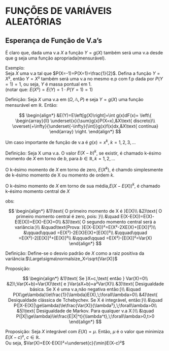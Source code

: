 # FUNÇÕES DE VARIÁVEIS ALEATÓRIAS

## Esperança de Função de V.a's

É claro que, dada uma v.a $X$ a função $Y=g(X)$ também será uma v.a desde que g seja uma função apropriada(mensurável).

Exemplo:<br> Seja $X$ uma v.a tal que $P(X=-1)=P(X=1)=\frac{1}{2}$.
Defina a função $Y=X²$, então $Y=X²$ também será uma v.a no mesmo e.p com f.p dada por $P(Y=1)=1$, ou seja, $Y$ é massa pontual em 1.
<br>(notar que: $E(X²)=E(Y)=1\cdot P(Y=1)=1$)

Definição: Seja $X$ uma v.a em $(\Omega,\mathbb{A},P)$ e seja $Y=g(X)$ uma função mensurável em $\mathbb{R}$. Então:

$$
\begin{align*}
&E(Y)=E\left[g(X)\right]=\int g(x)dF(x)=
\left\{
\begin{array}{ll}
\underset{x}{\sum}g(x)P(X=x),&X\text{ discreto}\\
\overset{+\infty}{\underset{-\infty}{\int}}g(x)f(x)dx,&X\text{ contínua}
\end{array}
\right.
\end{align*}
$$

Um caso importante de função de v.a é $g(x)=x^k,\;k=1,2,3,...$

Definição: Seja X uma v.a. O valor $E(X-b)^k$, se existir, é chamado k-ésimo momento de $X$ em torno de $b$, para $b\in\mathbb{R},k=1,2,...$

O k-ésimo momento de $X$ em torno de zero, $E(X^k)$, é chamdo simplesmente de k-ésimo momento de X ou momento de ordem $k$.

O k-ésimo momento de $X$ em torno de sua média,$E(X-E(X))^k$, é chamado k-ésimo momento central de $X$

obs:

$$
\begin{align*}
&1)\text{ O primeiro momento de X é }E(X)\\
&2)\text{ O primeiro momento central é zero, pois: }\\
&\quad E(X-E(X))=E(X)-E(E(X))=E(X)-E(X)=0\\
&3)\text{ O segundo momento central será a variância:}\\
&\quad\text{Prova: }E(X-E(X))²=E(X²-2XE(X)+[E(X)]²)\\
&\qquad\qquad =E(X²)-2E(X)E(X)+[E(X)]²\\
&\qquad\qquad =E(X²)-2[E(X)]²+[E(X)]²\\
&\qquad\qquad =E(X²)-[E(X)]²=Var(X)
\end{align*}
$$

Definição: Define-se o desvio padrão de $X$ como a raiz positiva da variância:$\Large\sigma\normalsize_X=\sqrt{Var(X)}$

Proposição:

$$
\begin{align*}
&1)\text{ Se }X=c,\text{ entâo } Var(X)=0\\
&2)\;Var(X+b)=Var(X)\text{ e }Var(aX+b)=a²Var(X)\\
&3)\text{ Desigualdade básica. Se X é uma v.a,não negativa então:}\\
&\quad P(X\ge\lambda)\le\frac{1}{\lambda}E(X),\;\forall\lambda>0\\
&4)\text{ Desiqualdade clássica de Tchebychev. Se X é integrável, então:}\\
&\quad P(|X-E(X)|\ge\lambda)\le\frac{Var(X)}{\lambda²},\;\forall\lambda>0\\
&5)\text{ Desigualdade de Markov. Para qualquer v.a X:}\\
&\quad P(|X|\ge\lambda)\le\frac{E|X|^t}{\lambda^t},\;\forall\lambda>0,t>0
\end{align*}
$$

Proposição: Seja $X$ integrável com $E(X)=\mu$. Então, $\mu$ é o valor que minimiza $E(X-c)²,\;c\in\mathbb{R}$.
<br> Ou seja, $Var(X)=E(X-E(X))²=\underset{c}{\min}E(X-c)²$
























